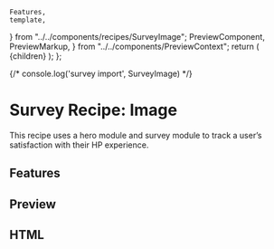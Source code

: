     Features,
    template,
} from "../../components/recipes/SurveyImage";
    PreviewComponent,
    PreviewMarkup,
} from "../../components/PreviewContext";
    return (
        <PreviewLayout inline={inline} tools>
            {children}
        </PreviewLayout>
    );
};

{/* console.log('survey import', SurveyImage) */}

# Survey Recipe: Image

This recipe uses a hero module and survey module to track a user’s satisfaction with their HP experience.

<LinkButton
    href="https://litmus.com/checklist/public/z9A30hwvqG0Y7gFD"
    target="_blank"
    label="View in Litmus"
/>

## Features

<Features />

## Preview

<PreviewComponent label="surveyimage" Component={SurveyImage} />

## HTML

<PreviewMarkup label="surveyimage" template={template} />
